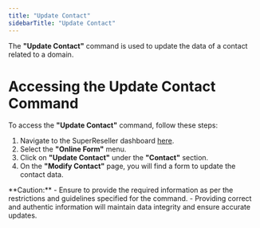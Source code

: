 ```yaml
---
title: "Update Contact"
sidebarTitle: "Update Contact"
---
```


The **"Update Contact"** command is used to update the data of a contact related to a domain.

# Accessing the Update Contact Command

To access the **"Update Contact"** command, follow these steps:

1. Navigate to the SuperReseller dashboard [here](https://superreseller-qa.nominus.host/).
2. Select the **"Online Form"** menu.
3. Click on **"Update Contact"** under the **"Contact"** section.
4. On the **"Modify Contact"** page, you will find a form to update the contact data. 

<Warning>
**Caution:**
- Ensure to provide the required information as per the restrictions and guidelines specified for the command.
- Providing correct and authentic information will maintain data integrity and ensure accurate updates.
</Warning>
